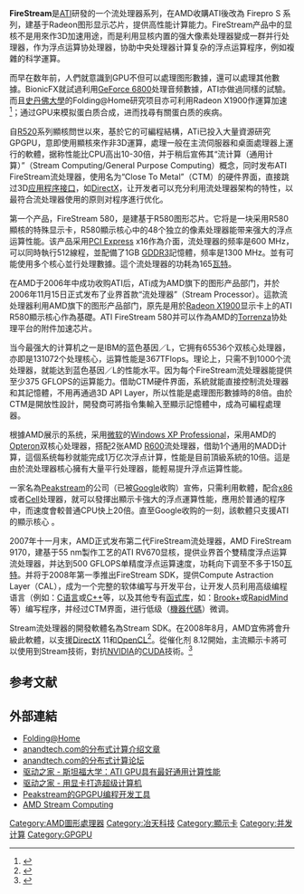 {{noteTA
|G1=IT
}}
'''FireStream'''是[[ATI|ATI]]研發的一个流处理器系列，在AMD收購ATI後改為 Firepro S 系列，建基于Radeon图形显示芯片，提供高性能计算能力。FireStream产品中的显核不是用來作3D加速用途，而是利用显核内置的强大像素处理器變成一群并行处理器，作为浮点运算协处理器，协助中央处理器计算复杂的浮点运算程序，例如複雜的科学運算。

而早在数年前，人們就意識到GPU不但可以處理图形數據，還可以處理其他數據。BionicFX就試過利用[[GeForce_6|GeForce 6800]]处理音频數據，ATI亦做過同樣的試驗。而且[[史丹佛大學|史丹佛大學]]的Folding@Home研究项目亦可利用Radeon X1900作運算加速<ref>{{Cite web |url=http://chinese.engadget.com/2006/10/02/stanford-university-tailors-folding-home-to-gpus/ |title=史單福大學要利用 GPU 來進行 Folding@home 計畫 |accessdate=2008-01-04 |archive-date=2006-11-23 |archive-url=https://web.archive.org/web/20061123081901/http://chinese.engadget.com/2006/10/02/stanford-university-tailors-folding-home-to-gpus/ |dead-url=no }}</ref>；通过GPU来模拟蛋白质合成，进而找尋有關蛋白质的疾病。

自[[Radeon_X1_Series|R520]]系列顯核問世以來，基於它的可編程結構，ATi已投入大量資源研究GPGPU，意即使用顯核來作非3D運算，處理一般在主流伺服器和桌面處理器上運行的軟體，据称性能比CPU高出10-30倍，并于稍后宣佈其“流计算（通用计算）”（Stream Computing/General Purpose Computing）概念，同时发布ATI FireStream流处理器，使用名为“Close To Metal”（CTM）的硬件界面，直接跳过3D[[应用程序接口|应用程序接口]]，如[[DirectX|DirectX]]，让开发者可以充分利用流处理器架构的特性，以最符合流处理器使用的原则对程序進行优化。

第一个产品，FireStream 580，是建基于R580图形芯片。它将是一块采用R580顯核的特殊显示卡，R580顯示核心中的48个独立的像素处理器能带来强大的浮点运算性能。该产品采用[[PCI_Express|PCI Express]] x16作為介面，流处理器的频率是600 MHz，可以同時執行512線程，並配備了1GB [[GDDR3|GDDR3]]記憶體，频率是1300 MHz。並有可能使用多个核心並行处理數據。這个流处理器的功耗為165[[瓦特|瓦特]]。

在AMD于2006年中成功收购ATI后，ATi成为AMD旗下的图形产品部门，并於2006年11月15日正式发布了业界首款“流处理器”（Stream Processor）。這款流处理器利用AMD旗下的图形产品部门，原先是用於[[Radeon_X1_Series|Radeon X1900]]显示卡上的ATI R580顯示核心作為基礎。ATI FireStream 580并可以作為AMD的[[Torrenza|Torrenza]]协处理平台的附件加速芯片。

当今最强大的计算机之一是IBM的蓝色基因／L，它拥有65536个双核心处理器，亦即是131072个处理核心，运算性能是367TFlops。理论上，只需不到1000个流处理器，就能达到蓝色基因／L的性能水平。因为每个FireStream流处理器能提供至少375 GFLOPS的运算能力。借助CTM硬件界面，系統就能直接控制流处理器和其記憶體，不用再通過3D API Layer，所以性能是處理图形數據時的8倍。由於CTM是開放性設計，開發商可將指令集輸入至顯示記憶體中，成為可編程處理器。

根據AMD展示的系统，采用[[微软|微软]]的[[Windows_XP|Windows XP Professional]]，采用AMD的[[Opteron|Opteron]]双核心处理器，搭配2张AMD [[Radeon_R600|R600]]流处理器，借助1个通用的MADD计算，這個系统每秒就能完成1万亿次浮点计算，性能是目前頂級系統的10倍。這是由於流处理器核心擁有大量平行处理器，能輕易提升浮点运算性能。

一家名為[[Peakstream|Peakstream]]的公司（已被[[Google公司|Google]]收购）宣佈，只需利用軟體，配合[[x86|x86]]或者[[Cell|Cell]]处理器，就可以發揮出顯示卡強大的浮点運算性能，應用於普通的程序中，而速度會較普通CPU快上20倍。直至Google收购的一刻，該軟體只支援ATI的顯示核心 {{Fact||time=2007-11-15T05:50:42+00:00}}<!-- 本调用由 {{subst:Fact/auto|文字内容}} 自动产生。 -->。

2007年十一月末，AMD正式发布第二代FireStream流处理器，AMD FireStream 9170，建基于55 nm製作工艺的ATI RV670显核，提供业界首个雙精度浮点运算流处理器，并达到500 GFLOPS单精度浮点运算速度，功耗向下调至不多于150[[瓦特|瓦特]]。并将于2008年第一季推出FireStream SDK，提供Compute Astraction Layer（CAL），成为一个完整的软体编写与开发平台，让开发人员利用高级编程语言（例如：[[C语言|C语言]]或[[C++|C++]]等，以及其他专有[[函式库|函式库]]，如：[[Brook|Brook+]]或[[RapidMind|RapidMind]]等）编写程序，并经过CTM界面，进行低级（[[機器代碼|機器代碼]]）微调。

Stream流处理器的開發軟體名為Stream SDK。在2008年8月，AMD宜佈將會升級此軟體，以支援[[DirectX|DirectX]] 11和[[OpenCL|OpenCL]]<ref>{{Cite web |url=http://news.mydrivers.com/1/113/113252.htm |title=AMD Stream流处理计算开发将支持DX11 |accessdate=2008-08-06 |archive-date=2009-02-14 |archive-url=https://web.archive.org/web/20090214105350/http://news.mydrivers.com/1/113/113252.htm |dead-url=no }}</ref>。從催化剂 8.12開始，主流顯示卡將可以使用到Stream技術，對抗[[NVIDIA|NVIDIA]]的[[CUDA|CUDA]]技術。<ref>{{Cite web |url=http://www.inpai.com.cn/doc/hard/85892.htm |title=AMD Stream通用计算技术即将走入大众 |accessdate=2008-11-22 |archive-date=2012-09-06 |archive-url=https://archive.is/20120906123450/http://www.inpai.com.cn/doc/hard/85892.htm |dead-url=yes }}</ref>

== 参考文献 ==
{{reflist}}

== 外部連結 ==
*[http://www.equn.com/folding/ Folding@Home]{{Wayback|url=http://www.equn.com/folding/ |date=20070119171027 }}
*[http://www.anandtech.com/video/showdoc.aspx?i=2849 anandtech.com的分布式计算介绍文章]{{Wayback|url=http://www.anandtech.com/video/showdoc.aspx?i=2849 |date=20070312060936 }}
*[https://web.archive.org/web/20070205124302/http://forums.anandtech.com/categories.cfm?catid=39 anandtech.com的分布式计算论坛]
*[http://news.mydrivers.com/1/69/69490.htm 驱动之家 - 斯坦福大学：ATI GPU具有最好通用计算性能]{{Wayback|url=http://news.mydrivers.com/1/69/69490.htm |date=20070305110320 }}
*[http://news.mydrivers.com/1/68/68617.htm 驱动之家 - 用显卡打造超级计算机]{{Wayback|url=http://news.mydrivers.com/1/68/68617.htm |date=20070305110102 }}
*[https://web.archive.org/web/20070331225237/http://www.peakstreaminc.com/product/free_trial_download.php Peakstream的GPGPU编程开发工具]
*[https://web.archive.org/web/20080806101854/http://ati.amd.com/technology/streamcomputing/ AMD Stream Computing]

{{ATI}}

{{AMD}}

[[Category:AMD圖形處理器|Category:AMD圖形處理器]]
[[Category:冶天科技|Category:冶天科技]]
[[Category:顯示卡|Category:顯示卡]]
[[Category:并发计算|Category:并发计算]]
[[Category:GPGPU|Category:GPGPU]]